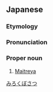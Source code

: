 {{also|彌勒菩薩|弥勒菩萨}}

==Japanese==
{{ja-kanjitab|み|yomi=o|ろく|ぼ|さつ}}
{{wikipedia|lang=ja}}

===Etymology===
{{compound|lang=ja|弥勒|菩薩|tr1=Miroku|t1=[[Maitreya]]|tr2=bosatsu|t2=[[bodhisattva]]|sort=みろくぼさつ}}

===Pronunciation===
{{ja-pron|acc=4|y=o|みろく ぼさつ}}

===Proper noun===
{{ja-pos|proper|みろく ぼさつ}}

# {{lb|ja|Buddhism|sort=みろくぼさつ}} [[Maitreya]]

[[Category:ja:Gods|みろくぼさつ]]